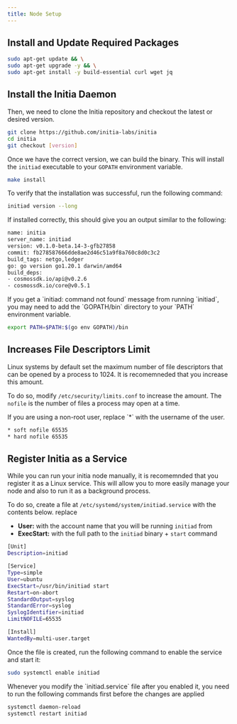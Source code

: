 ```yaml
---
title: Node Setup
---
```


## Install and Update Required Packages

```sh
sudo apt-get update && \
sudo apt-get upgrade -y && \
sudo apt-get install -y build-essential curl wget jq
```

## Install the Initia Daemon

Then, we need to clone the Initia repository and checkout the latest or desired version.

```sh
git clone https://github.com/initia-labs/initia
cd initia
git checkout [version]
```

Once we have the correct version, we can build the binary. This will install the `initiad` executable to your `GOPATH` environment variable.

```sh
make install
```

To verify that the installation was successful, run the following command:


```sh
initiad version --long
```

If installed correctly, this should give you an output similar to the following:

```sh
name: initia
server_name: initiad
version: v0.1.0-beta.14-3-gfb27858
commit: fb278587666dde8ae2d46c51a9f8a760c8d0c3c2
build_tags: netgo,ledger
go: go version go1.20.1 darwin/amd64
build_deps:
- cosmossdk.io/api@v0.2.6
- cosmossdk.io/core@v0.5.1
```

<Tip>
If you get a `initiad: command not found` message from running `initiad`, you may need to add the `GOPATH/bin` directory to your `PATH` environment variable.

```sh
export PATH=$PATH:$(go env GOPATH)/bin
```
</Tip>

## Increases File Descriptors Limit

Linux systems by default set the maximum number of file descriptors that can be opened by a process to 1024. It is recomemneded that you increase this amount.

To do so, modify `/etc/security/limits.conf` to increase the amount. The `nofile` is the number of files a process may open at a time.

<Tip>
If you are using a non-root user, replace `*` with the username of the user.
</Tip>

```sh limits.conf
* soft nofile 65535
* hard nofile 65535
```

## Register Initia as a Service

While you can run your initia node manually, it is recomemnded that you register it as a Linux service. This will allow you to more easily manage your node and also to run it as a background process.

To do so, create a file at `/etc/systemd/system/initiad.service` with the contents below. replace

- **User:** with the account name that you will be running `initiad` from
- **ExecStart:** with the full path to the `initiad` binary + `start` command

```sh initiad.service
[Unit]
Description=initiad

[Service]
Type=simple
User=ubuntu
ExecStart=/usr/bin/initiad start
Restart=on-abort
StandardOutput=syslog
StandardError=syslog
SyslogIdentifier=initiad
LimitNOFILE=65535

[Install]
WantedBy=multi-user.target
```

Once the file is created, run the following command to enable the service and start it:

```sh
sudo systemctl enable initiad
```

<Note>
Whenever you modify the `initiad.service` file after you enabled it, you need to run the following commands first before the changes are applied

```sh
systemctl daemon-reload
systemctl restart initiad
```
</Note>